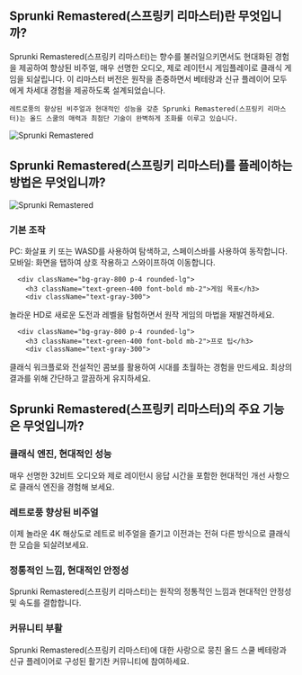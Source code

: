 ## Sprunki Remastered(스프링키 리마스터)란 무엇입니까?

<div className="flex flex-col md:flex-row items-center gap-8">
  <div className="w-full md:w-1/2 text-xl">
Sprunki Remastered(스프링키 리마스터)는 향수를 불러일으키면서도 현대화된 경험을 제공하여 향상된 비주얼, 매우 선명한 오디오, 제로 레이턴시 게임플레이로 클래식 게임을 되살립니다. 이 리마스터 버전은 원작을 존중하면서 베테랑과 신규 플레이어 모두에게 차세대 경험을 제공하도록 설계되었습니다.

    레트로풍의 향상된 비주얼과 현대적인 성능을 갖춘 Sprunki Remastered(스프링키 리마스터)는 올드 스쿨의 매력과 최첨단 기술이 완벽하게 조화를 이루고 있습니다.
</div>
  <div className="w-full md:w/12 flex justify-center items-center">
<img 
      src="https://public-image.fafafa.ai/cm3tvyn990002mp4f5v0tdr5g/2025-01-07/images/1736234827168-l03ang.png" 
      alt="Sprunki Remastered" 
      className="w-4/5 h-auto"
    />
</div>
</div>

## Sprunki Remastered(스프링키 리마스터)를 플레이하는 방법은 무엇입니까?

<div className="flex flex-col md:flex-row items-center gap-8">
  <div className="w-full md:w-1/2">
<img 
      src="https://public-image.fafafa.ai/cm3tvyn990002mp4f5v0tdr5g/2025-01-07/images/1736234827168-l03ang.png" 
      alt="Sprunki Remastered" 
      className="w-4/5 h-auto mx-auto"
    />
</div>
  <div className="w-full md:w-1/2">
    <div className="grid grid-cols-1 gap-4 mt-0">
      <div className="bg-gray-800 p-4 rounded-lg">
        <h3 className="text-green-400 font-bold mb-2">기본 조작</h3>
        <div className="text-gray-300">
PC: 화살표 키 또는 WASD를 사용하여 탐색하고, 스페이스바를 사용하여 동작합니다.<br/>
          모바일: 화면을 탭하여 상호 작용하고 스와이프하여 이동합니다.
</div>
      </div>

      <div className="bg-gray-800 p-4 rounded-lg">
        <h3 className="text-green-400 font-bold mb-2">게임 목표</h3>
        <div className="text-gray-300">
놀라운 HD로 새로운 도전과 레벨을 탐험하면서 원작 게임의 마법을 재발견하세요.
</div>
      </div>

      <div className="bg-gray-800 p-4 rounded-lg">
        <h3 className="text-green-400 font-bold mb-2">프로 팁</h3>
        <div className="text-gray-300">
클래식 워크플로와 전설적인 콤보를 활용하여 시대를 초월하는 경험을 만드세요. 최상의 결과를 위해 간단하고 깔끔하게 유지하세요.
</div>
      </div>
    </div>
  </div>
</div>

## Sprunki Remastered(스프링키 리마스터)의 주요 기능은 무엇입니까?

<div className="grid grid-cols-1 md:grid-cols-2 gap-4">
  <div className="bg-gray-800 p-4 rounded-lg">
    <h3 className="text-green-400 font-bold mb-2">클래식 엔진, 현대적인 성능</h3>
    <div className="text-gray-300">
매우 선명한 32비트 오디오와 제로 레이턴시 응답 시간을 포함한 현대적인 개선 사항으로 클래식 엔진을 경험해 보세요.
</div>
  </div>

  <div className="bg-gray-800 p-4 rounded-lg">
    <h3 className="text-green-400 font-bold mb-2">레트로풍 향상된 비주얼</h3>
    <div className="text-gray-300">
이제 놀라운 4K 해상도로 레트로 비주얼을 즐기고 이전과는 전혀 다른 방식으로 클래식한 모습을 되살려보세요.
</div>
  </div>

  <div className="bg-gray-800 p-4 rounded-lg">
    <h3 className="text-green-400 font-bold mb-2">정통적인 느낌, 현대적인 안정성</h3>
    <div className="text-gray-300">
Sprunki Remastered(스프링키 리마스터)는 원작의 정통적인 느낌과 현대적인 안정성 및 속도를 결합합니다.
</div>
  </div>

  <div className="bg-gray-800 p-4 rounded-lg">
    <h3 className="text-green-400 font-bold mb-2">커뮤니티 부활</h3>
    <div className="text-gray-300">
Sprunki Remastered(스프링키 리마스터)에 대한 사랑으로 뭉친 올드 스쿨 베테랑과 신규 플레이어로 구성된 활기찬 커뮤니티에 참여하세요.
</div>
  </div>
</div>